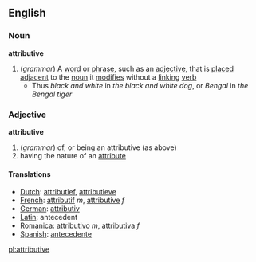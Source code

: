 ==English==
===Noun===
'''attributive'''
#(''grammar'') A [[word]] or [[phrase]], such as an [[adjective]], that is [[placed]] [[adjacent]] to the [[noun]] it [[modifies]] without a [[linking]] [[verb]]
#* Thus ''black and white'' in ''the black and white dog'', or ''Bengal'' in ''the Bengal tiger''

===Adjective===
'''attributive'''
#(''grammar'') of, or being an attributive (as above)
#having the nature of an [[attribute]]
====Translations====
*[[Dutch]]: [[attributief]], [[attributieve]]
*[[French]]: [[attributif]] ''m'', [[attributive]] ''f''
*[[German]]: [[attributiv]]
*[[Latin]]: antecedent
*[[Romanica]]: [[attributivo]] ''m'', [[attributiva]] ''f''
*[[Spanish]]: [[antecedente]]

[[pl:attributive]]